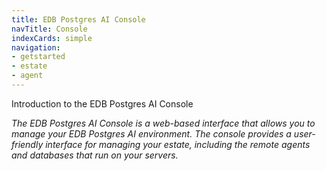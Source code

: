 ```yaml
---
title: EDB Postgres AI Console
navTitle: Console
indexCards: simple
navigation:
- getstarted
- estate
- agent
---
```


Introduction to the EDB Postgres AI Console

_The EDB Postgres AI Console is a web-based interface that allows you to manage your EDB Postgres AI environment. The console provides a user-friendly interface for managing your estate, including the remote agents and databases that run on your servers._
